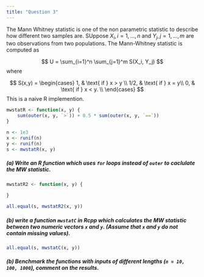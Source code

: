 ```yaml
---
title: "Question 3"
---
```


The Mann Whitney statistic is one of the non parametric statistic to describe how different two samples are.
SUppose $X_i, i=1,...,n$ and $Y_j, j=1,...,m$ are two observations from two populations. The Mann-Whitney statistic
is computed as

$$
U = \sum_{i=1}^n \sum_{j=1}^m S(X_i, Y_j)
$$
where

$$
S(x,y) = \begin{cases}
1, & \text{ if } x > y \\
1/2, & \text{ if } x = y\\
0, & \text{ if } x < y. \\
\end{cases}
$$
This is a naive R implemention.
```r
mwstatR <- function(x, y) {
    sum(outer(x, y, `>`)) + 0.5 * sum(outer(x, y, `==`))
}
```

```r
n <- 1e3
x <- runif(n)
y <- runif(n)
s <- mwstatR(x, y)
```

##### (a) Write an R function which uses `for` loops instead of `outer` to caclulate the MW statistic.


```r
mwstatR2 <- function(x, y) {
    
}
```

```r
all.equal(s, mwstatR2(x, y))
```


##### (b) write a function `mwstatC` in Rcpp which calculates the MW statistic between two numeric vectors `x` and `y`. (Assume that `x` and `y` do not contain missing values).



```r
all.equal(s, mwstatC(x, y))
```


##### (b) Benchmark the functions with inputs of different lengths (`n = 10, 100, 1000`), comment on the results.



